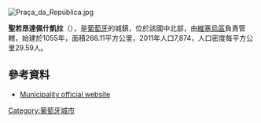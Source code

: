 [[Image:Praça_da_República.jpg|right]]
{{Coord|41|8|N|7|24|W|display=title}}

'''聖若昂達佩什凱拉'''（{{lang-pt|São João da Pesqueira}}），是[[葡萄牙|葡萄牙]]的城鎮，位於該國中北部，由[[維塞烏區|維塞烏區]]負責管轄，始建於1055年，面積266.11平方公里，2011年人口7,874，人口密度每平方公里29.59人。

==參考資料==
*[https://web.archive.org/web/20060420230808/http://www.cm-sjpesqueira.espigueiro.pt/ Municipality official website]

{{Portugal-geo-stub}}
[[Category:葡萄牙城市|Category:葡萄牙城市]]